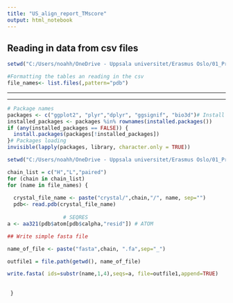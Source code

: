 ---
title: "US_align_report_TMscore"
output: html_notebook
---

## Reading in data from csv files

```{r warning=FALSE, paged.print=TRUE}
setwd("C:/Users/noahh/OneDrive - Uppsala universitet/Erasmus Oslo/01_Project/03_Raw_data/crystal/H/")

#Formatting the tables an reading in the csv
file_names<- list.files(,pattern="pdb")


```
***
***
```{r warning=FALSE}
# Package names
packages <- c("ggplot2", "plyr","dplyr", "ggsignif", "bio3d")# Install packages not yet installed
installed_packages <- packages %in% rownames(installed.packages())
if (any(installed_packages == FALSE)) {
  install.packages(packages[!installed_packages])
}# Packages loading
invisible(lapply(packages, library, character.only = TRUE))


```

```{r}
setwd("C:/Users/noahh/OneDrive - Uppsala universitet/Erasmus Oslo/01_Project/03_Raw_data/")

chain_list = c("H","L","paired")
for (chain in chain_list)
for (name in file_names) {
  
  crystal_file_name <- paste("crystal/",chain,"/", name, sep="")
  pdb<- read.pdb(crystal_file_name) 
  
                  # SEQRES
a <- aa321(pdb$atom[pdb$calpha,"resid"]) # ATOM

## Write simple fasta file

name_of_file <- paste("fasta",chain, ".fa",sep="_")

outfile1 = file.path(getwd(), name_of_file)

write.fasta( ids=substr(name,1,4),seqs=a, file=outfile1,append=TRUE)
  
  
 }
```



